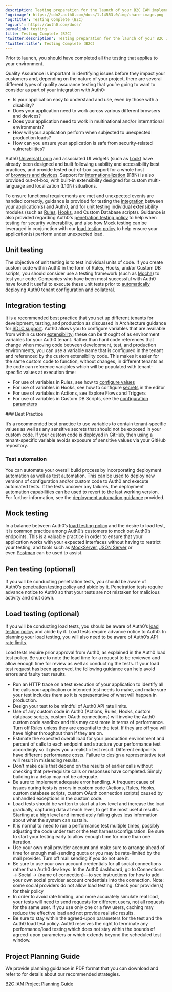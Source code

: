 ```yaml
---
description: Testing preparation for the launch of your B2C IAM implementation.
'og:image': https://cdn2.auth0.com/docs/1.14553.0/img/share-image.png
'og:title': Testing Complete (B2C)
'og:url': https://auth0.com/docs/
permalink: testing
title: Testing Complete (B2C)
'twitter:description': Testing preparation for the launch of your B2C IAM implementation.
'twitter:title': Testing Complete (B2C)
---
```

Prior to launch, you should have completed all the testing that applies to your environment.

Quality Assurance is important in identifying issues before they impact your customers and, depending on the nature of your project, there are several different types of quality assurance testing that you’re going to want to consider as part of your integration with Auth0:

* Is your application easy to understand and use, even by those with a disability?
* Does your application need to work across various different browsers and devices?
* Does your application need to work in multinational and/or international environments?
* How will your application perform when subjected to unexpected production loads?
* How can you ensure your application is safe from security-related vulnerabilities?

Auth0 [Universal Login](/authenticate/login/auth0-universal-login) and associated UI widgets (such as [Lock](/libraries/lock)) have already been designed and built following usability and accessibility best practices, and provide tested out-of-box support for a whole host of [browsers and devices](/troubleshoot/customer-support/product-support-matrix). Support for [internationalization](/customize/internationalization-and-localization) (I18N) is also provided out-of-box, with built-in extensibility designed for custom multi-language and localization (L10N) situations.

To ensure functional requirements are met and unexpected events are handled correctly, guidance is provided for testing the [integration](#integration-testing) between your application(s) and Auth0, and for [unit testing](#unit-testing) individual extensibility modules (such as [Rules](/customize/rules/debug-rules), [Hooks](/customize/hooks/update-hooks), and Custom Database scripts). Guidance is also provided regarding Auth0's [penetration testing policy](/troubleshoot/customer-support/operational-policies/penetration-testing-policy) to help when testing for security vulnerability, and also how [Mock](#mock-testing) testing can be leveraged in conjunction with our [load testing policy](/troubleshoot/customer-support/operational-policies/load-testing-policy) to help ensure your application(s) perform under unexpected load.

## Unit testing

The objective of unit testing is to test individual units of code. If you create custom code within Auth0 in the form of Rules, Hooks, and/or Custom DB scripts, you should consider use a testing framework (such as [Mocha](https://mochajs.org/)) to test your code. Companies who have been most successful with Auth0 have found it useful to execute these unit tests prior to [automatically deploying](/get-started/architecture-scenarios/business-to-consumer/deployment) Auth0 tenant configuration and collateral.

## Integration testing

It is a recommended best practice that you set up different tenants for development, testing, and production as discussed in Architecture guidance for [SDLC support](/get-started/architecture-scenarios/business-to-consumer/architecture#sdlc-support). Auth0 allows you to configure variables that are available from within custom [extensibility](/customize/extensions); these can be thought of as environment variables for your Auth0 tenant. Rather than hard code references that change when moving code between development, test, and production environments, you can use a variable name that is configured in the tenant and referenced by the custom extensibility code. This makes it easier for the same custom code to function, without changes, in different tenants as the code can reference variables which will be populated with tenant-specific values at execution time:

* For use of variables in Rules, see how to [configure values](/customize/rules/configuration)
* For use of variables in Hooks, see how to configure [secrets](/customize/hooks/hook-secrets) in the editor
* For use of variables in Actions, see Explore Flows and Triggers
* For use of variables in Custom DB Scripts, see the [configuration parameters](/authenticate/database-connections/custom-db/create-db-connection#step-3-add-configuration-parameters)

<Info>
### Best Practice

It’s a recommended best practice to use variables to contain tenant-specific values as well as any sensitive secrets that should not be exposed in your custom code. If your custom code is deployed in GitHub, then using a tenant-specific variable avoids exposure of sensitive values via your GitHub repository.
</Info>

### Test automation

You can automate your overall build process by incorporating deployment automation as well as test automation. This can be used to deploy new versions of configuration and/or custom code to Auth0 and execute automated tests. If the tests uncover any failures, the deployment automation capabilities can be used to revert to the last working version. For further information, see the [deployment automation guidance](/get-started/architecture-scenarios/business-to-consumer/deployment) provided.

## Mock testing

In a balance between Auth0’s [load testing policy](/troubleshoot/customer-support/operational-policies/load-testing-policy) and the desire to load test, it is common practice among Auth0’s customers to mock out Auth0’s endpoints. This is a valuable practice in order to ensure that your application works with your expected interfaces without having to restrict your testing, and tools such as [MockServer](http://www.mock-server.com/), [JSON Server](https://github.com/typicode/json-server) or even [Postman](https://learning.getpostman.com/docs/postman/mock_servers/setting_up_mock/) can be used to assist.

## Pen testing (optional)

If you will be conducting penetration tests, you should be aware of Auth0’s [penetration testing policy](/troubleshoot/customer-support/operational-policies/penetration-testing-policy) and abide by it. Penetration tests require advance notice to Auth0 so that your tests are not mistaken for malicious activity and shut down.

## Load testing (optional)

If you will be conducting load tests, you should be aware of Auth0’s [load testing policy](/troubleshoot/customer-support/operational-policies/load-testing-policy) and abide by it. Load tests require advance notice to Auth0. In planning your load testing, you will also need to be aware of Auth0’s [API rate limits](/troubleshoot/customer-support/operational-policies/rate-limit-policy).

Load tests require prior approval from Auth0, as explained in the Auth0 load test policy. Be sure to note the lead time for a request to be reviewed and allow enough time for review as well as conducting the tests. If your load test request has been approved, the following guidance can help avoid errors and faulty test results.

* Run an HTTP trace on a test execution of your application to identify all the calls your application or intended test needs to make, and make sure your test includes them so it is representative of what will happen in production.
* Design your test to be mindful of Auth0 API rate limits.
* Use of any custom code in Auth0 (Actions, Rules, Hooks, custom database scripts, custom <Tooltip tip="OAuth 2.0: Authorization framework that defines authorization protocols and workflows." cta="View Glossary" href="/glossary?term=OAuth">OAuth</Tooltip> connections) will invoke the Auth0 custom code sandbox and this may cost more in terms of performance. Turn off Rules unless they are essential to the test. If they are off you will have higher throughput than if they are on.
* Estimate the expected overall load for your production environment and percent of calls to each endpoint and structure your performance test accordingly so it gives you a realistic test result. Different endpoints have different performance costs. Failure to design a representative test will result in misleading results.
* Don’t make calls that depend on the results of earlier calls without checking that pre-requisite calls or responses have completed. Simply building in a delay may not be adequate.
* Be sure to implement adequate error handling. A frequent cause of issues during tests is errors in custom code (Actions, Rules, Hooks, custom database scripts, custom OAuth connection scripts) caused by unhandled exceptions in the custom code.
* Load tests should be written to start at a low level and increase the load gradually, capturing data at each level, to get the most useful results. Starting at a high level and immediately failing gives less information about what the system can sustain.
* It is normal to need to run a performance test multiple times, possibly adjusting the code under test or the test harness/configuration. Be sure to start your testing early to allow enough time for more than one iteration.
* Use your own mail provider account and make sure to arrange ahead of time for enough mail-sending quota or you may be rate-limited by the mail provider. Turn off mail sending if you do not use it.
* Be sure to use your own account credentials for all social connections rather than Auth0 dev keys. In the <Tooltip tip="Auth0 Dashboard: Auth0's main product to configure your services." cta="View Glossary" href="/glossary?term=Auth0+dashboard">Auth0 dashboard</Tooltip>, go to Connections -> Social -> \{name of connection}—to see instructions for how to add your own social provider account credentials into the connection. Note: some social providers do not allow load testing. Check your provider(s) for their policy
* In order to avoid rate limiting, and more accurately simulate real load, your tests will need to send requests for different users, not all requests for the same user. If you use only one or a few users, caching may reduce the effective load and not provide realistic results.
* Be sure to stay within the agreed-upon parameters for the test and the Auth0 load test policy. Auth0 reserves the right to terminate any performance/load testing which does not stay within the bounds of agreed-upon parameters or which extends beyond the scheduled test window.

## Project Planning Guide

We provide planning guidance in PDF format that you can download and refer to for details about our recommended strategies.

[B2C IAM Project Planning Guide](https://assets.ctfassets.net/cdy7uua7fh8z/3er1aEQ7Ul0q3c9leJWczR/b1f18b4c16abb7e78b01e4eb2b52bb8e/B2C_Project_Planning.pdf)